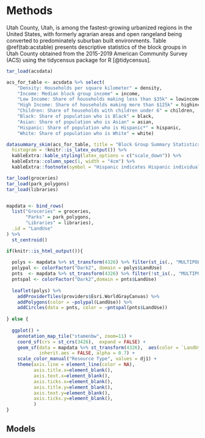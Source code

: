 # Methods

Utah County, Utah, is among the fastest-growing urbanized regions in the United
States, with formerly agrarian areas and open rangeland being converted to
predominately suburban built environments.   Table \@ref(tab:acstable) presents
descriptive statistics of the block groups in Utah County obtained from the
2015-2019 American Community Survey (ACS) using the tidycensus package for R
[@tidycensus].

```r
tar_load(acsdata)

acs_for_table <- acsdata %>% select(
    "Density: Households per square kilometer" = density,
    "Income: Median block group income" = income,
    "Low Income: Share of households making less than $35k" = lowincome,
    "High Income: Share of households making more than $125k" = highincome,
    "Children: Share of households with children under 6" = children,
    "Black: Share of population who is Black" = black,
    "Asian: Share of population who is Asian" = asian,
    "Hispanic: Share of population who is Hispanic*" = hispanic,
    "White: Share of population who is White" = white)

datasummary_skim(acs_for_table, title = "Block Group Summary Statistics",
  histogram = !knitr::is_latex_output()) %>%
  kableExtra::kable_styling(latex_options = c("scale_down")) %>%
  kableExtra::column_spec(1, width = "4cm") %>%
  kableExtra::footnote(symbol = "Hispanic indicates Hispanic individuals of all races; non-Hispanic individuals report a single race alone.") 
```



```r
tar_load(groceries)
tar_load(park_polygons)
tar_load(libraries)


mapdata <- bind_rows(
  list("Groceries" = groceries,
       "Parks" = park_polygons,
       "Libraries" = libraries),
  .id = "LandUse"
) %>%
  st_centroid()

if(knitr::is_html_output()){
  
  polys <- mapdata %>% st_transform(4326) %>% filter(st_is(., "MULTIPOLYGON"))
  polypal <- colorFactor("Dark2", domain = polys$LandUse)
  pnts  <- mapdata %>% st_transform(4326) %>% filter(!st_is(., "MULTIPOINT"))
  pntspal <- colorFactor("Dark2",domain = pnts$LandUse)
                                                     
  leaflet(polys) %>%
    addProviderTiles(providers$Esri.WorldGrayCanvas) %>%
    addPolygons(color = ~polypal(LandUse)) %>%
    addCircles(data = pnts, color = ~pntspal(pnts$LandUse))
  
} else {
  
  ggplot() + 
    annotation_map_tile("stamenbw", zoom=11) + 
    coord_sf(crs = st_crs(3426),  expand = FALSE) + 
    geom_sf(data = mapdata %>% st_transform(4326),  aes(color = `LandUse`),
            inherit.aes = FALSE, alpha = 0.7) +
    scale_color_manual("Resource Type", values = dj1) +
    theme(axis.line = element_line(color = NA),
          axis.title.x=element_blank(),
          axis.text.x=element_blank(),
          axis.ticks.x=element_blank(),
          axis.title.y=element_blank(),
          axis.text.y=element_blank(),
          axis.ticks.y=element_blank(),
          )
}

```



## Models





